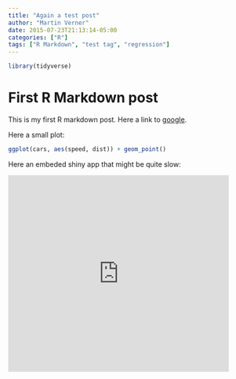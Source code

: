 ```yaml
---
title: "Again a test post"
author: "Martin Verner"
date: 2015-07-23T21:13:14-05:00
categories: ["R"]
tags: ["R Markdown", "test tag", "regression"]
---
```


```r
library(tidyverse)
```

# First R Markdown post

This is my first R markdown post. Here a link to [google](www.google.com).

Here a small plot:

```r
ggplot(cars, aes(speed, dist)) + geom_point()
```

Here an embeded shiny app that might be quite slow:

<iframe width="450" height="400" scrolling="no" frameborder="no"  src="http://212.237.210.137:3838/covid_cases_by_continent/"> </iframe>